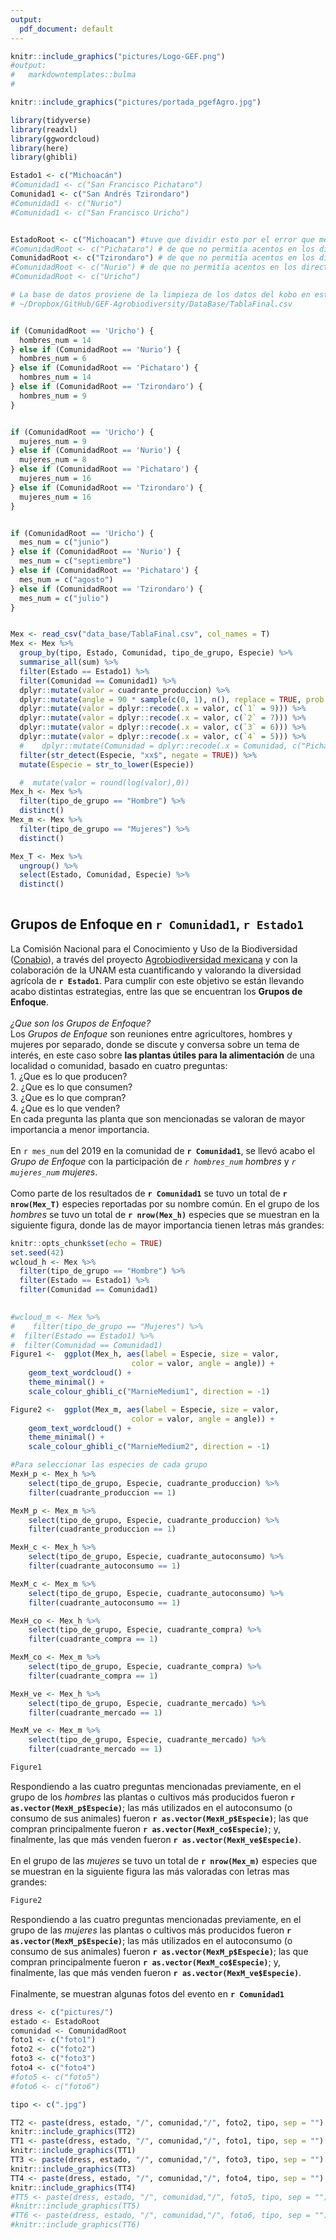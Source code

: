 ```yaml
---
output:
  pdf_document: default
---
```

```r
knitr::include_graphics("pictures/Logo-GEF.png")
#output:
#   markdowntemplates::bulma
#
```

```r
knitr::include_graphics("pictures/portada_pgefAgro.jpg")
```

```r
library(tidyverse)
library(readxl)
library(ggwordcloud)
library(here)
library(ghibli)

Estado1 <- c("Michoacán")
#Comunidad1 <- c("San Francisco Pichataro")
Comunidad1 <- c("San Andrés Tzirondaro")
#Comunidad1 <- c("Nurio")
#Comunidad1 <- c("San Francisco Uricho")


EstadoRoot <- c("Michoacan") #tuve que dividir esto por el error que me salía
#ComunidadRoot <- c("Pichataro") # de que no permitía acentos en los directorios :/
ComunidadRoot <- c("Tzirondaro") # de que no permitía acentos en los directorios :/
#ComunidadRoot <- c("Nurio") # de que no permitía acentos en los directorios :/
#ComunidadRoot <- c("Uricho")

# La base de datos proviene de la limpieza de los datos del kobo en esta dirección
# ~/Dropbox/GitHub/GEF-Agrobiodiversity/DataBase/TablaFinal.csv


if (ComunidadRoot == 'Uricho') {
  hombres_num = 14
} else if (ComunidadRoot == 'Nurio') {
  hombres_num = 6
} else if (ComunidadRoot == 'Pichataro') {
  hombres_num = 14
} else if (ComunidadRoot == 'Tzirondaro') {
  hombres_num = 9
}


if (ComunidadRoot == 'Uricho') {
  mujeres_num = 9
} else if (ComunidadRoot == 'Nurio') {
  mujeres_num = 8
} else if (ComunidadRoot == 'Pichataro') {
  mujeres_num = 16
} else if (ComunidadRoot == 'Tzirondaro') {
  mujeres_num = 16
}


if (ComunidadRoot == 'Uricho') {
  mes_num = c("junio")
} else if (ComunidadRoot == 'Nurio') {
  mes_num = c("septiembre")
} else if (ComunidadRoot == 'Pichataro') {
  mes_num = c("agosto")
} else if (ComunidadRoot == 'Tzirondaro') {
  mes_num = c("julio")
}


Mex <- read_csv("data_base/TablaFinal.csv", col_names = T)
Mex <- Mex %>% 
  group_by(tipo, Estado, Comunidad, tipo_de_grupo, Especie) %>%
  summarise_all(sum) %>%
  filter(Estado == Estado1) %>%
  filter(Comunidad == Comunidad1) %>%
  dplyr::mutate(valor = cuadrante_produccion) %>%
  dplyr::mutate(angle = 90 * sample(c(0, 1), n(), replace = TRUE, prob = c(70, 30))) %>%
  dplyr::mutate(valor = dplyr::recode(.x = valor, c(`1` = 9))) %>%
  dplyr::mutate(valor = dplyr::recode(.x = valor, c(`2` = 7))) %>%
  dplyr::mutate(valor = dplyr::recode(.x = valor, c(`3` = 6))) %>%
  dplyr::mutate(valor = dplyr::recode(.x = valor, c(`4` = 5))) %>%
  #    dplyr::mutate(Comunidad = dplyr::recode(.x = Comunidad, c("Pichataro" == #'Pichátaro'))) %>%
  filter(str_detect(Especie, "xx$", negate = TRUE)) %>%
  mutate(Especie = str_to_lower(Especie))

  #  mutate(valor = round(log(valor),0))
Mex_h <- Mex %>%
  filter(tipo_de_grupo == "Hombre") %>%
  distinct()
Mex_m <- Mex %>%
  filter(tipo_de_grupo == "Mujeres") %>%
  distinct()

Mex_T <- Mex %>% 
  ungroup() %>% 
  select(Estado, Comunidad, Especie) %>% 
  distinct()
    
```

Grupos de Enfoque en `r Comunidad1`, `r Estado1` 
------

La Comisión Nacional para el Conocimiento y Uso de la Biodiversidad ([Conabio](https://www.gob.mx/conabio)), a través del proyecto [Agrobiodiversidad mexicana](https://www.biodiversidad.gob.mx/biodiversidad/agrobiodiversidad_pgef.html) y con la colaboración de la UNAM esta cuantificando y valorando la diversidad agrícola de **`r Estado1`**. Para cumplir con este objetivo se están llevando acabo distintas estrategias, entre las que se encuentran los **Grupos de Enfoque**.  
\
*¿Que son los Grupos de Enfoque?*  
Los *Grupos de Enfoque* son reuniones entre agricultores, hombres y mujeres por separado, donde se discute y conversa  sobre un tema de interés, en este caso sobre **las plantas útiles para la alimentación** de una localidad o comunidad, basado en cuatro preguntas:  
1. ¿Que es lo que producen?  
2. ¿Que es lo que consumen?  
3. ¿Que es lo que compran?  
4. ¿Que es lo que venden?  
En cada pregunta las planta que son mencionadas se valoran de mayor importancia a menor importancia.  
\
En `r mes_num` del 2019 en la comunidad de **`r Comunidad1`**, se llevó acabo el *Grupo de Enfoque* con la participación de *`r hombres_num` hombres* y *`r mujeres_num` mujeres*.  
\
Como parte de los resultados de **`r Comunidad1`** se tuvo un total de **`r nrow(Mex_T)`** especies reportadas por su nombre común. En el grupo de los *hombres* se tuvo un total de  **`r nrow(Mex_h)`** especies que se muestran en la siguiente figura, donde las de mayor importancia tienen letras más grandes:
```r
knitr::opts_chunk$set(echo = TRUE)
set.seed(42)
wcloud_h <- Mex %>%
  filter(tipo_de_grupo == "Hombre") %>% 
  filter(Estado == Estado1) %>% 
  filter(Comunidad == Comunidad1)

  
#wcloud_m <- Mex %>% 
#    filter(tipo_de_grupo == "Mujeres") %>% 
#  filter(Estado == Estado1) %>% 
#  filter(Comunidad == Comunidad1)
Figure1 <-  ggplot(Mex_h, aes(label = Especie, size = valor,
                           color = valor, angle = angle)) +
    geom_text_wordcloud() +
    theme_minimal() +
    scale_colour_ghibli_c("MarnieMedium1", direction = -1)

Figure2 <-  ggplot(Mex_m, aes(label = Especie, size = valor,
                           color = valor, angle = angle)) +
    geom_text_wordcloud() +
    theme_minimal() +
    scale_colour_ghibli_c("MarnieMedium2", direction = -1)

#Para seleccionar las especies de cada grupo
MexH_p <- Mex_h %>% 
    select(tipo_de_grupo, Especie, cuadrante_produccion) %>% 
    filter(cuadrante_produccion == 1) 

MexM_p <- Mex_m %>% 
    select(tipo_de_grupo, Especie, cuadrante_produccion) %>% 
    filter(cuadrante_produccion == 1) 

MexH_c <- Mex_h %>% 
    select(tipo_de_grupo, Especie, cuadrante_autoconsumo) %>% 
    filter(cuadrante_autoconsumo == 1)

MexM_c <- Mex_m %>% 
    select(tipo_de_grupo, Especie, cuadrante_autoconsumo) %>% 
    filter(cuadrante_autoconsumo == 1)

MexH_co <- Mex_h %>% 
    select(tipo_de_grupo, Especie, cuadrante_compra) %>% 
    filter(cuadrante_compra == 1)

MexM_co <- Mex_m %>% 
    select(tipo_de_grupo, Especie, cuadrante_compra) %>% 
    filter(cuadrante_compra == 1) 

MexH_ve <- Mex_h %>% 
    select(tipo_de_grupo, Especie, cuadrante_mercado) %>% 
    filter(cuadrante_mercado == 1) 

MexM_ve <- Mex_m %>% 
    select(tipo_de_grupo, Especie, cuadrante_mercado) %>% 
    filter(cuadrante_mercado == 1)

```
```r
Figure1
```
Respondiendo a las cuatro preguntas mencionadas previamente, en el grupo de los *hombres* las plantas o cultivos más producidos fueron **`r as.vector(MexH_p$Especie) `**; las más utilizados en el autoconsumo (o consumo de sus animales) fueron **`r as.vector(MexH_p$Especie) `**; las que compran principalmente fueron **`r as.vector(MexH_co$Especie) `**; y, finalmente, las que más venden fueron **`r as.vector(MexH_ve$Especie) `**.  
\
En el grupo de las *mujeres* se tuvo un total de  **`r nrow(Mex_m)`** especies que se muestran en la siguiente figura las más valoradas con letras mas grandes:
```r
Figure2
```
Respondiendo a las cuatro preguntas mencionadas previamente, en el grupo de las *mujeres* las plantas o cultivos más producidos fueron **`r as.vector(MexM_p$Especie) `**; las más utilizados en el autoconsumo (o consumo de sus animales) fueron **`r as.vector(MexM_p$Especie) `**; las que compran principalmente fueron **`r as.vector(MexM_co$Especie) `**; y, finalmente, las que más venden fueron **`r as.vector(MexM_ve$Especie) `**.  
\
Finalmente, se muestran algunas fotos del evento en **`r Comunidad1`**
\
```r
dress <- c("pictures/")
estado <- EstadoRoot
comunidad <- ComunidadRoot
foto1 <- c("foto1")
foto2 <- c("foto2")
foto3 <- c("foto3")
foto4 <- c("foto4")
#foto5 <- c("foto5")
#foto6 <- c("foto6")

tipo <- c(".jpg")

TT2 <- paste(dress, estado, "/", comunidad,"/", foto2, tipo, sep = "")
knitr::include_graphics(TT2)
TT1 <- paste(dress, estado, "/", comunidad,"/", foto1, tipo, sep = "")
knitr::include_graphics(TT1)
TT3 <- paste(dress, estado, "/", comunidad,"/", foto3, tipo, sep = "")
knitr::include_graphics(TT3)
TT4 <- paste(dress, estado, "/", comunidad,"/", foto4, tipo, sep = "")
knitr::include_graphics(TT4)
#TT5 <- paste(dress, estado, "/", comunidad,"/", foto5, tipo, sep = "")
#knitr::include_graphics(TT5)
#TT6 <- paste(dress, estado, "/", comunidad,"/", foto6, tipo, sep = "")
#knitr::include_graphics(TT6)

```
